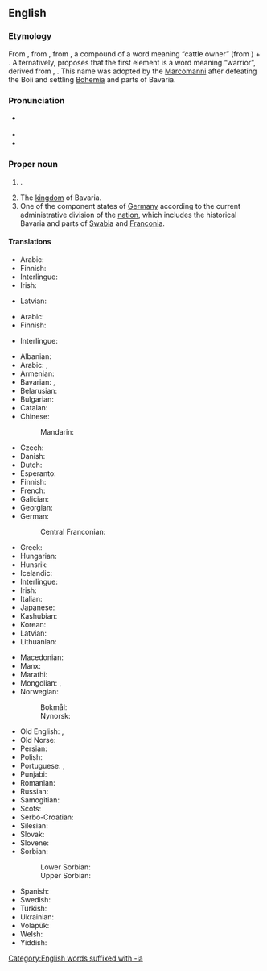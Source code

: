 {{also|Bavária}}
==English==
{{wikipedia}}

===Etymology===
From {{bor|en|NL.|Bavaria}}, from {{der|en|ML.|Baioarii||Bavarians}}, from {{der|en|la|Boiuvarii|lit=[[Boii]] settlers}}, a compound of a {{der|en|cel-gau|-}} word meaning “cattle owner” (from {{der|en|cel-pro|*bāus||cow}}) + {{der|en|gem-pro|*warjaz||settler}}. Alternatively, {{w|Julius Pokorny|Pokorny}} proposes that the first element is a word meaning “warrior”, derived from {{der|en|ine-pro|*bʰei-|*bʰei(ə)-}}, {{m|ine-pro|*bʰī-||to hit}}. This name was adopted by the [[Marcomanni]] after defeating the Boii and settling [[Bohemia]] and parts of Bavaria.

===Pronunciation===
* {{a|UK}} {{IPA|en|/bəˈveəɹɪə/}}
* {{audio|en|En-us-Bavaria.ogg|Audio (US)}}
* {{rhymes|en|ɛəɹiə}}

===Proper noun===
{{en-proper noun}}

# {{place|en|historic region|r/Central Europe}}.
# The [[kingdom]] of Bavaria.
# One of the component states of [[Germany]] according to the current administrative division of the [[nation]], which includes the historical Bavaria and parts of [[Swabia]] and [[Franconia]].

====Translations====
{{trans-top|region}}
* Arabic: {{t|ar|بفاريا|m|tr=bafāriyā}}
* Finnish: {{t+|fi|Baijeri}}
* Interlingue: {{t|ie|Bavaria}}
* Irish: {{t|ga|an Bhaváir|f}}
{{trans-mid}}
* Latvian: {{t|lv|Bavārija|f}}
{{trans-bottom}}

{{trans-top|kingdom}}
* Arabic: {{t|ar|بفاريا|m|tr=bafāriyā}}
* Finnish: {{t+|fi|Baijeri}}
{{trans-mid}}
* Interlingue: {{t|ie|Bavaria}}
{{trans-bottom}}

{{trans-top|state}}
* Albanian: {{t|sq|Bavaria}}
* Arabic: {{t|ar|بَافَارِيَّا|f}}, {{t|ar|بفاريا|m|tr=bafāriyā}}
* Armenian: {{t+|hy|Բավարիա|sc=Armn}}
* Bavarian: {{t|bar|Boarn}}, {{t|bar|Boian}}
* Belarusian: {{t|be|Баварыя|f}}
* Bulgarian: {{t|bg|Бава́рия|f}}
* Catalan: {{t|ca|Baviera}}
* Chinese:
*: Mandarin: {{t+|cmn|拜恩|tr=Bái'ēn|sc=Hani}}
* Czech: {{t+|cs|Bavorsko|n}}
* Danish: {{t|da|Bayern}}
* Dutch: {{t+|nl|Beieren|n}}
* Esperanto: {{t|eo|Bavarujo}}
* Finnish: {{t+|fi|Baijeri}}
* French: {{t+|fr|Bavière|f}}
* Galician: {{t|gl|Baviera|f}}
* Georgian: {{t|ka|ბავარია|sc=Geor}}
* German: {{t+|de|Bayern|n}}
*: Central Franconian: {{t|gmw-cfr|Bajore}}
* Greek: {{t+|el|Βαυαρία|f|sc=Grek}}
* Hungarian: {{t+|hu|Bajorország}}
* Hunsrik: {{t|hrx|Baire|n}}
* Icelandic: {{t|is|Bæjaraland}}
* Interlingue: {{t|ie|Bavaria}}
* Irish: {{t|ga|Baváir|alt=An Bhaváir|f}}
* Italian: {{t+|it|Baviera|f}}
* Japanese: {{t|ja|バイエルン|tr=Baierun|sc=Jpan}}
* Kashubian: {{t|csb|Bajerë}}
* Korean: {{t|ko|^바이에른}}
* Latvian: {{t|lv|Bavārija}}
* Lithuanian: {{t|lt|Bavarija}}
{{trans-mid}}
* Macedonian: {{t|mk|Баварија|f}}
* Manx: {{t|gv|Baveyr|f|alt=yn Vaveyr}}
* Marathi: {{t|mr|बव्हारिया|m}}
* Mongolian: {{t|mn|Бавари}}, {{t|mn|Бавар}}
* Norwegian:
*: Bokmål: {{t+|nb|Bayern}}
*: Nynorsk: {{t|nn|Bayern}}
* Old English: {{t|ang|Bægwaraland}}, {{t|ang|Bægeraland}}
* Old Norse: {{t|non|Beiaraland|n}}
* Persian: {{t|fa|باواریا|tr=bâvâreyâ|sc=fa-Arab}}
* Polish: {{t+|pl|Bawaria|f}}
* Portuguese: {{t|pt|Baviera|f}}, {{t|pt|Bavária|f}}
* Punjabi: {{t|pa|ਬਾਈਆਨ}}
* Romanian: {{t|ro|Bavaria|f}}
* Russian: {{t+|ru|Бава́рия|f}}
* Samogitian: {{t|sgs|Bavarėjė}}
* Scots: {{t|sco|Bavarie}}
* Serbo-Croatian: {{t+|sh|Bavarska|f}}
* Silesian: {{t|szl|Bajery}}
* Slovak: {{t+|sk|Bavorsko|n}}
* Slovene: {{t+|sl|Bavarska|f}}
* Sorbian:
*: Lower Sorbian: {{t|dsb|Bayerska}}
*: Upper Sorbian: {{t|hsb|Bayerska}}
* Spanish: {{t+|es|Baviera|f}}
* Swedish: {{t+|sv|Bayern}}
* Turkish: {{t+|tr|Bavyera}}
* Ukrainian: {{t|uk|Бава́рія|f}}
* Volapük: {{t+|vo|Bayän}}
* Welsh: {{t|cy|Bafaria|f}}
* Yiddish: {{t|yi|בײַערן}}
{{trans-bottom}}

[[Category:English words suffixed with -ia]]
{{topics|en|Exonyms|States of Germany}}